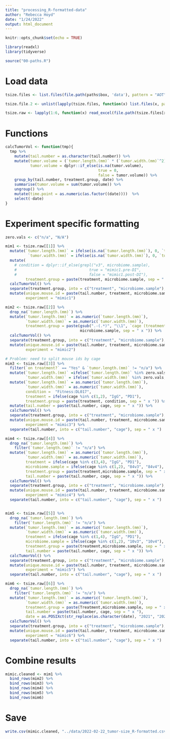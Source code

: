 ```yaml
---
title: "processing_R-formatted-data"
author: "Rebecca Hoyd"
date: "1/24/2022"
output: html_document
---
```


```r
knitr::opts_chunk$set(echo = TRUE)

library(readxl)
library(tidyverse)

source("00-paths.R")
```


# Load data 

```r
tsize.files <- list.files(file.path(paths$box, 'data'), pattern = "AOT", full.names = T)[1:6]

tsize.file.2 <- unlist(lapply(tsize.files, function(x) list.files(x, pattern = "_size")))

tsize.raw <- lapply(1:6, function(x) read_excel(file.path(tsize.files[x], tsize.file.2[x])))
```

# Functions

```r
calcTumorVol <- function(tmp){
  tmp %>%
    mutate(tail.number = as.character(tail.number)) %>%
    mutate(tumor.volume = (`tumor.length.(mm)` * (`tumor.width.(mm)`^2)) / 2,
           tumor.volume = dplyr::if_else(is.na(tumor.volume),
                                         true = 0,
                                         false = tumor.volume)) %>%
    group_by(tail.number, treatment.group, date) %>%
    summarise(tumor.volume = sum(tumor.volume)) %>%
    ungroup() %>%
    mutate(time.point = as.numeric(as.factor((date))))  %>%
    select(-date)
}
```

# Experiment specific formatting

```r
zero.vals <- c("n/a", "N/A")

mim1 <- tsize.raw[[1]] %>%
  mutate(`tumor.length.(mm)` = ifelse(is.na(`tumor.length.(mm)`), 0, `tumor.length.(mm)`),
          `tumor.width.(mm)` = ifelse(is.na(`tumor.width.(mm)`), 0, `tumor.width.(mm)`)) %>%
  mutate(
    # condition = dplyr::if_else(grepl("v3", microbiome.sample),
    #                                true = "mimic1.pre-DI",
    #                                false = "mimic1.post-DI"),
         treatment.group = paste(treatment, microbiome.sample, sep = " x ")) %>%
  calcTumorVol() %>%
  separate(treatment.group, into = c("treatment", "microbiome.sample"), sep = " x ") %>%
  mutate(unique.mouse.id = paste(tail.number, treatment, microbiome.sample, sep = "_"),
         experiment = "mimic1")

mim2 <- tsize.raw[[2]] %>%
  drop_na(`tumor.length.(mm)`) %>%
  mutate(`tumor.length.(mm)` = as.numeric(`tumor.length.(mm)`),
         `tumor.width.(mm)` = as.numeric(`tumor.width.(mm)`),
         treatment.group = paste(gsub(".-(.*)", "\\1", `cage (treatment)`),
                                 microbiome.sample, sep = " x ")) %>%
  calcTumorVol() %>%
  separate(treatment.group, into = c("treatment", "microbiome.sample"), sep = " x ") %>%
  mutate(unique.mouse.id = paste(tail.number, treatment, microbiome.sample, sep = "_"),
         experiment = "mimic2")

# Problem: need to split mouse ids by cage
mim3 <- tsize.raw[[3]] %>%
  filter(`on treatment?` == "Yes" & `tumor.length.(mm)` != "n/a") %>% 
  mutate(`tumor.length.(mm)` =ifelse(`tumor.length.(mm)` %in% zero.vals, 0, `tumor.length.(mm)`),
         `tumor.width.(mm)` = ifelse(`tumor.width.(mm)` %in% zero.vals, 0, `tumor.width.(mm)`)) %>%
  mutate(`tumor.length.(mm)` = as.numeric(`tumor.length.(mm)`),
         `tumor.width.(mm)` = as.numeric(`tumor.width.(mm)`),
         condition =  "Fitness:DL017",
         treatment = ifelse(cage %in% c(1,2), "IgG", "PD1"),
         treatment.group = paste(treatment, condition, sep = " x ")) %>%
  mutate(tail.number = paste(tail.number, cage, sep = " x ")) %>%
  calcTumorVol() %>%
  separate(treatment.group, into = c("treatment", "microbiome.sample"), sep = " x ") %>%
  mutate(unique.mouse.id = paste(tail.number, treatment, microbiome.sample, sep = "_"),
         experiment = "mimic3") %>%
  separate(tail.number, into = c("tail.number", "cage"), sep = " x ")

mim4 <- tsize.raw[[4]] %>%
  drop_na(`tumor.length.(mm)`) %>%
    filter(`tumor.length.(mm)` != "n/a") %>%
  mutate(`tumor.length.(mm)` = as.numeric(`tumor.length.(mm)`),
         `tumor.width.(mm)` = as.numeric(`tumor.width.(mm)`),
         treatment = ifelse(cage %in% c(3,4), "IgG", "PD1"),
         microbiome.sample = ifelse(cage %in% c(1,2), "84v3", "84v4"),
         treatment.group = paste(treatment,microbiome.sample, sep = " x "),
         tail.number = paste(tail.number, cage, sep = " x ")) %>%
  calcTumorVol() %>%
  separate(treatment.group, into = c("treatment", "microbiome.sample"), sep = " x ") %>%
  mutate(unique.mouse.id = paste(tail.number, treatment, microbiome.sample, sep = "_"),
         experiment = "mimic4") %>%
  separate(tail.number, into = c("tail.number", "cage"), sep = " x ")


mim5 <- tsize.raw[[5]] %>%
  drop_na(`tumor.length.(mm)`) %>%
    filter(`tumor.length.(mm)` != "n/a") %>%
  mutate(`tumor.length.(mm)` = as.numeric(`tumor.length.(mm)`),
         `tumor.width.(mm)` = as.numeric(`tumor.width.(mm)`),
         treatment = ifelse(cage %in% c(1,4), "IgG", "PD1"),
         microbiome.sample = ifelse(cage %in% c(1,2), "10v3", "10v4"),
         treatment.group = paste(treatment,microbiome.sample, sep = " x "),
         tail.number = paste(tail.number, cage, sep = " x ")) %>%
  calcTumorVol() %>%
  separate(treatment.group, into = c("treatment", "microbiome.sample"), sep = " x ") %>%
  mutate(unique.mouse.id = paste(tail.number, treatment, microbiome.sample, sep = "_"),
         experiment = "mimic5") %>%
  separate(tail.number, into = c("tail.number", "cage"), sep = " x ")

mim6 <- tsize.raw[[6]] %>%
  drop_na(`tumor.length.(mm)`) %>%
    filter(`tumor.length.(mm)` != "n/a") %>%
  mutate(`tumor.length.(mm)` = as.numeric(`tumor.length.(mm)`),
         `tumor.width.(mm)` = as.numeric(`tumor.width.(mm)`),
         treatment.group = paste(Treatment,microbiome.sample, sep = " x "),
         tail.number = paste(tail.number, cage, sep = " x "),
         date = as.POSIXct(str_replace(as.character(date), "2021", "2022"))) %>%
  calcTumorVol() %>%
  separate(treatment.group, into = c("treatment", "microbiome.sample"), sep = " x ") %>%
  mutate(unique.mouse.id = paste(tail.number, treatment, microbiome.sample, sep = "_"),
         experiment = "mimic6") %>%
  separate(tail.number, into = c("tail.number", "cage"), sep = " x ")
```
# Combine results

```r
mimic.cleaned <- mim1 %>%
  bind_rows(mim2) %>%
  bind_rows(mim3) %>%
  bind_rows(mim4) %>%
  bind_rows(mim5) %>%
  bind_rows(mim6)
```

# Save

```r
write.csv(mimic.cleaned, "../data/2022-02-22_tumor-size_R-formatted.csv", row.names = F)
```
